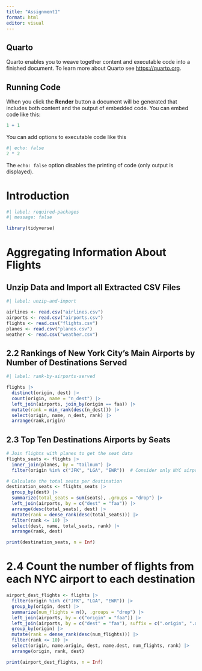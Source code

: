 ```yaml
---
title: "Assignment1"
format: html
editor: visual
---
```


## Quarto

Quarto enables you to weave together content and executable code into a finished document. To learn more about Quarto see <https://quarto.org>.

## Running Code

When you click the **Render** button a document will be generated that includes both content and the output of embedded code. You can embed code like this:

```r
1 + 1
```

You can add options to executable code like this

```r
#| echo: false
2 * 2
```

The `echo: false` option disables the printing of code (only output is displayed).


# Introduction
```r
#| label: required-packages
#| message: false

library(tidyverse)
```

# Aggregating Information About Flights


## Unzip Data and Import all Extracted CSV Files
```r
#| label: unzip-and-import

airlines <- read.csv("airlines.csv")
airports <- read.csv("airports.csv")
flights <- read.csv("flights.csv")
planes <- read.csv("planes.csv")
weather <- read.csv("weather.csv")
```

## 2.2 Rankings of New York City's Main Airports by Number of Destinations Served

```r
#| label: rank-by-airports-served

flights |>
  distinct(origin, dest) |>
  count(origin, name = "n_dest") |>
  left_join(airports, join_by(origin == faa)) |>
  mutate(rank = min_rank(desc(n_dest))) |>
  select(origin, name, n_dest, rank) |>
  arrange(rank,origin)
```

## 2.3 Top Ten Destinations Airports by Seats
```r
# Join flights with planes to get the seat data
flights_seats <- flights |>
  inner_join(planes, by = "tailnum") |>
  filter(origin %in% c("JFK", "LGA", "EWR"))  # Consider only NYC airports

# Calculate the total seats per destination
destination_seats <- flights_seats |>
  group_by(dest) |>
  summarize(total_seats = sum(seats), .groups = "drop") |>
  left_join(airports, by = c("dest" = "faa")) |>
  arrange(desc(total_seats), dest) |>
  mutate(rank = dense_rank(desc(total_seats))) |>
  filter(rank <= 10) |>
  select(dest, name, total_seats, rank) |>
  arrange(rank, dest)

print(destination_seats, n = Inf)
```

# 2.4 Count the number of flights from each NYC airport to each destination
```r
airport_dest_flights <- flights |>
  filter(origin %in% c("JFK", "LGA", "EWR")) |>
  group_by(origin, dest) |>
  summarize(num_flights = n(), .groups = "drop") |>
  left_join(airports, by = c("origin" = "faa")) |>
  left_join(airports, by = c("dest" = "faa"), suffix = c(".origin", ".dest")) |>
  group_by(origin) |>
  mutate(rank = dense_rank(desc(num_flights))) |>
  filter(rank <= 10) |>
  select(origin, name.origin, dest, name.dest, num_flights, rank) |>
  arrange(origin, rank, dest)

print(airport_dest_flights, n = Inf)
```